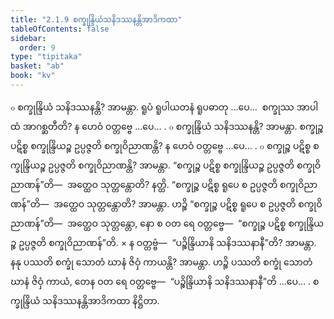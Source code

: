 ```yaml
---
title: "2.1.9 စက္ခုန္ဒြိယံသနိဒဿနန္တိအာဒိကထာ"
tableOfContents: false
sidebar:
  order: 9
type: "tipitaka"
basket: "ab"
book: "kv"
---
```



<DynamicBreadcrumb />

<Division number="467" book="kv" e="ch" v="32" p="249">

<Paragraph number="1600" book="kv">
๐ စက္ခုန္ဒြိယံ သနိဒဿနန္တိ? အာမန္တာ. ရူပံ ရူပါယတနံ ရူပဓာတု …ပေ…  စက္ခုဿ အာပါထံ အာဂစ္ဆတီတိ? န ဟေဝံ ဝတ္တဗ္ဗေ …ပေ… .
</Paragraph>

<Paragraph number="1601" book="kv">
๐ စက္ခုန္ဒြိယံ သနိဒဿနန္တိ? အာမန္တာ. စက္ခုဉ္စ ပဋိစ္စ စက္ခုန္ဒြိယဉ္စ ဥပ္ပဇ္ဇတိ စက္ခုဝိညာဏန္တိ? န ဟေဝံ ဝတ္တဗ္ဗေ …ပေ… .
</Paragraph>

<Paragraph number="1602" book="kv">
๐ စက္ခုဉ္စ ပဋိစ္စ စက္ခုန္ဒြိယဉ္စ ဥပ္ပဇ္ဇတိ စက္ခုဝိညာဏန္တိ? အာမန္တာ. “စက္ခုဉ္စ ပဋိစ္စ စက္ခုန္ဒြိယဉ္စ ဥပ္ပဇ္ဇတိ စက္ခုဝိညာဏန်”တိ—  အတ္ထေဝ သုတ္တန္တောတိ? နတ္ထိ. “စက္ခုဉ္စ ပဋိစ္စ ရူပေ စ ဥပ္ပဇ္ဇတိ စက္ခုဝိညာဏန်”တိ—  အတ္ထေဝ သုတ္တန္တောတိ? အာမန္တာ. ဟဉ္စိ “စက္ခုဉ္စ ပဋိစ္စ ရူပေ စ ဥပ္ပဇ္ဇတိ စက္ခုဝိညာဏန်”တိ—  အတ္ထေဝ သုတ္တန္တော, နော စ ဝတ ရေ ဝတ္တဗ္ဗေ—  “စက္ခုဉ္စ ပဋိစ္စ စက္ခုန္ဒြိယဉ္စ ဥပ္ပဇ္ဇတိ စက္ခုဝိညာဏန်”တိ.
</Paragraph>

</Division>
<Division number="468" book="kv" e="ch" v="32" p="249">

<Paragraph number="1603" book="kv">
× န ဝတ္တဗ္ဗံ—  “ပဉ္စိန္ဒြိယာနိ သနိဒဿနာနီ”တိ? အာမန္တာ. နနု ပဿတိ စက္ခုံ သောတံ ဃာနံ ဇိဝှံ ကာယန္တိ? အာမန္တာ. ဟဉ္စိ ပဿတိ စက္ခုံ သောတံ ဃာနံ ဇိဝှံ ကာယံ, တေန ဝတ ရေ ဝတ္တဗ္ဗေ—  “ပဉ္စိန္ဒြိယာနိ သနိဒဿနာနီ”တိ …ပေ… .

</Paragraph>
</Division>

<Paragraph number="1604" type="center" book="kv">
စက္ခုန္ဒြိယံ သနိဒဿနန္တိအာဒိကထာ နိဋ္ဌိတာ.
</Paragraph>